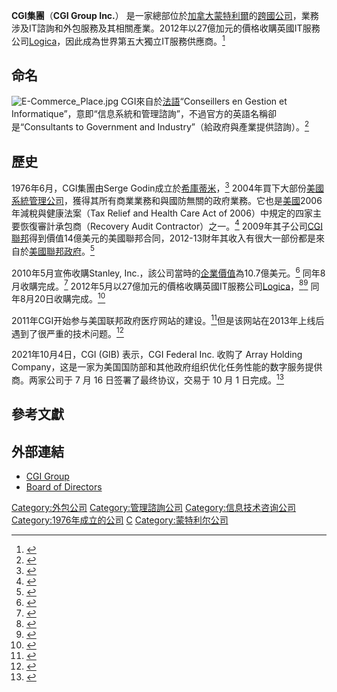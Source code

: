 {{Infobox company
| name             = CGI Group Inc.
| logo             = [[File:CGI_logo.svg|150px]]
| type             = [[上市公司|上市公司]]
| traded_as        = {{tsx|GIB.A}}<br>{{nyse|GIB}}<br>[[S&P/TSX_60|S&P/TSX 60 component]]
| foundation       = {{start date and age|1976|6}}
| founder          = Serge Godin，André Imbeau
| location_city    = [[魁北克|魁北克]]，[[蒙特利爾|蒙特利爾]]，[[電子商務廣場|電子商務廣場]]
| location_country = {{CAN}}
| locations        =
| area_served      = 全球
| key_people       = Serge Godin <small>(Executive Chairman)</small><br /> Michael E. Roach <small>(President 及 [[CEO|CEO]])</small>
| industry         = [[ITSM|ITSM]]，[[IT諮詢|IT諮詢]]   
| services         = IT，[[管理諮詢|管理諮詢]]，[[外包|外包]]服務
| products         =
| revenue          = [[加元|CAD$]]102億（2012）
| profit           = CAD$4.38億（2011）
| assets           = CAD$105億（2011）
| equity           = CAD$34億（2011）
| num_employees    = 69,000（2013）<ref>{{cite web|title=Company overview|url=http://www.cgi.com/en/overview|accessdate=24 May 2013|archive-date=2013-11-28|archive-url=https://web.archive.org/web/20131128222427/http://www.cgi.com/en/overview|dead-url=no}}</ref>
| homepage         = {{URL|http://www.cgi.com}}  
| intl             = yes
}}
'''CGI集團'''（'''CGI Group Inc.'''） 是一家總部位於[[加拿大|加拿大]][[蒙特利爾|蒙特利爾]]的[[跨國公司|跨國公司]]，業務涉及IT諮詢和外包服務及其相關產業。2012年以27億加元的價格收購英國IT服務公司[[Logica|Logica]]，因此成為世界第五大獨立IT服務供應商。<ref>{{cite web|title=CGI completes Logica acquisition and announces new operations leadership team|url=http://www.cgi.com/en/CGI-completes-Logica-acquisition-new-leadership-team|work=CGI.com|accessdate=19 November 2013|archive-date=2013-12-03|archive-url=https://web.archive.org/web/20131203140700/http://www.cgi.com/en/CGI-completes-Logica-acquisition-new-leadership-team|dead-url=no}}</ref>

==命名==
[[File:E-Commerce_Place.jpg|thumb]]
CGI來自於[[法語|法語]]“Conseillers en Gestion et Informatique”，意即“信息系統和管理諮詢”，不過官方的英語名稱卻是“Consultants to Government and Industry”（給政府與產業提供諮詢）。<ref>{{Cite web |url=http://www.cgi.com/en/careers/cgi-integration |title=Integrating into CGI |access-date=2013-12-01 |archive-url=https://web.archive.org/web/20110721035405/http://www.cgi.com/en/careers/cgi-integration |archive-date=2011-07-21 |dead-url=yes }}</ref>

==歷史==
1976年6月，CGI集團由Serge Godin成立於[[希庫蒂米|希庫蒂米]]，<ref>{{cite web|title=Our History|url=http://www.cgi.com/files/pdf/cgi_history.pdf|publisher=CGI Group|accessdate=26 August 2012|archive-date=2013-10-29|archive-url=https://web.archive.org/web/20131029195311/http://www.cgi.com/files/pdf/cgi_history.pdf|dead-url=no}}</ref> 2004年買下大部份[[美國系統管理公司|美國系統管理公司]]，獲得其所有商業業務和與國防無關的政府業務。它也是[[美國|美國]]2006年減稅與健康法案（Tax Relief and Health Care Act of 2006）中規定的四家主要恢復審計承包商（Recovery Audit Contractor）之一。<ref>{{cite web |title=Overview: Recovery Audit Contractor |url=http://www.cms.gov/RAC/ |publisher=[[Centers_for_Medicare_and_Medicaid_Services|Centers for Medicare and Medicaid Services]] |accessdate=26 February 2011 |deadurl=yes |archiveurl=https://web.archive.org/web/20110129045740/http://www.cms.gov/RAC/ |archivedate=2011-01-29 }}</ref> 2009年其子公司[[CGI聯邦|CGI聯邦]]得到價值14億美元的美國聯邦合同，2012-13財年其收入有很大一部份都是來自於[[美國聯邦政府|美國聯邦政府]]。<ref>{{citation |publisher=Reuters |url=http://www.reuters.com/article/2013/11/19/us-usa-healthcare-contracting-insight-idUSBRE9AI05S20131119 |title=Insight: Health site woes show Washington misses out on cutting edge technology |author=Andy Sullivan |date=November 19, 2013 |accessdate=2013-12-01 |archive-date=2013-12-03 |archive-url=https://web.archive.org/web/20131203031747/http://www.reuters.com/article/2013/11/19/us-usa-healthcare-contracting-insight-idUSBRE9AI05S20131119 |dead-url=no }}</ref>

2010年5月宣佈收購Stanley, Inc.，該公司當時的[[企業價值|企業價值]]為10.7億美元。<ref>{{Cite web |url=http://www.newstatesman.com/technology/2010/05/cgi-stanley-cash-services |title=CGI Group to acquire Stanley for $1.07bn |accessdate=2013-12-01 |archive-date=2013-10-29 |archive-url=https://web.archive.org/web/20131029201313/http://www.newstatesman.com/technology/2010/05/cgi-stanley-cash-services |dead-url=no }}</ref> 同年8月收購完成。<ref>{{cite web|title=CGI’s Acquisition of Stanley Finalized|url=http://www.govconwire.com/2010/08/breaking-cgis-acquisition-of-stanley-finalized/|publisher=GovConWire|accessdate=24 August 2012|archive-date=2013-10-29|archive-url=https://web.archive.org/web/20131029192819/http://www.govconwire.com/2010/08/breaking-cgis-acquisition-of-stanley-finalized/|dead-url=no}}</ref> 2012年5月以27億加元的價格收購英國IT服務公司[[Logica|Logica]]，<ref>{{cite news|url=http://www.telegraph.co.uk/finance/newsbysector/mediatechnologyandtelecoms/electronics/9302110/Logica-agrees-1.7bn-takeover-by-Canadas-CGI.html|title=Logica agrees £1.7bn takeover by Canada's CGI|accessdate=31 May 2012|publisher=The Telegraph|date=31 May 2012|archive-date=2013-12-22|archive-url=https://web.archive.org/web/20131222013243/http://www.telegraph.co.uk/finance/newsbysector/mediatechnologyandtelecoms/electronics/9302110/Logica-agrees-1.7bn-takeover-by-Canadas-CGI.html|dead-url=no}}</ref><ref>{{cite news|url=http://www.bbc.co.uk/news/business-18279030|title=Logica agrees to be bought by Canadian rival CGI|accessdate=31 May 2012|publisher=BBC News|date=31 May 2012|archive-date=2012-08-15|archive-url=https://web.archive.org/web/20120815085625/http://www.bbc.co.uk/news/business-18279030|dead-url=no}}</ref> 同年8月20日收購完成。<ref>{{cite news|url=http://www.businessweek.com/ap/2012-08-20/cgi-group-closes-2-dot-67b-deal-for-uk-based-logica|title=CGI Group closes $2.67B deal for UK-based Logica|accessdate=20 August 2012|publisher=Bloomberg Businessweek|date=20 August 2012|archive-date=2013-05-06|archive-url=https://web.archive.org/web/20130506090416/http://www.businessweek.com/ap/2012-08-20/cgi-group-closes-2-dot-67b-deal-for-uk-based-logica|dead-url=no}}</ref>

2011年CGI开始参与美国联邦政府医疗网站{{link-en|HealthCare.gov|HealthCare.gov}}的建设。<ref>{{Cite web |url=http://www.npr.org/blogs/alltechconsidered/2013/10/23/240242572/its-easy-to-blame-the-canadians-for-healthcare-gov-glitches |title=存档副本 |accessdate=2014-08-10 |archive-date=2014-08-25 |archive-url=https://web.archive.org/web/20140825114407/http://www.npr.org/blogs/alltechconsidered/2013/10/23/240242572/its-easy-to-blame-the-canadians-for-healthcare-gov-glitches |dead-url=no }}</ref>但是该网站在2013年上线后遇到了很严重的技术问题。<ref>{{Cite web |url=http://www.washingtonpost.com/blogs/wonkblog/wp/2013/10/16/meet-cgi-federal-the-company-behind-the-botched-launch-of-healthcare-gov/ |title=存档副本 |accessdate=2014-08-10 |archive-date=2014-08-26 |archive-url=https://web.archive.org/web/20140826150329/http://www.washingtonpost.com/blogs/wonkblog/wp/2013/10/16/meet-cgi-federal-the-company-behind-the-botched-launch-of-healthcare-gov/ |dead-url=no }}</ref>

2021年10月4日，CGI (GIB) 表示，CGI Federal Inc. 收购了 Array Holding Company，这是一家为美国国防部和其他政府组织优化任务性能的数字服务提供商。两家公司于 7 月 16 日签署了最终协议，交易于 10 月 1 日完成。<ref>{{cite web|url=https://www.mg21.com/gib.html|title=加拿大政府机构及军方资讯技术服务提供商：CGI Inc.(GIB)|publisher=美股之家|date=2021-10-05|access-date=2021-10-08|archive-date=2021-10-08|archive-url=https://web.archive.org/web/20211008202811/https://www.mg21.com/gib.html/}}</ref>

==參考文獻==
{{reflist}}

==外部連結==
* [https://web.archive.org/web/20050821055747/http://www.cgi.com/web/en/home.htm CGI Group]
* [https://web.archive.org/web/20131205191525/http://www.cgi.com/en/investors/corporate-governance/composition-board-and-committees Board of Directors]

{{标普TSX60指数}}
{{咨询}}
{{Authority control}}
{{DEFAULTSORT:Cgi Group}}

[[Category:外包公司|Category:外包公司]]
[[Category:管理諮詢公司|Category:管理諮詢公司]]
[[Category:信息技术咨询公司|Category:信息技术咨询公司]]
[[Category:1976年成立的公司|Category:1976年成立的公司]]
[[Category:标普TSX60指数|C]]
[[Category:蒙特利尔公司|Category:蒙特利尔公司]]